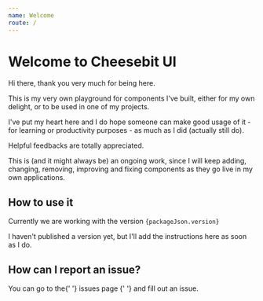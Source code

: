 ```yaml
---
name: Welcome
route: /
---
```



<h1>Welcome to Cheesebit UI</h1>

<article>
  <p>
    Hi there, thank you very much for being here.
  </p>
  <p>
    This is my very own playground for components I've built, either for my own delight, or to be used in one of my projects.
  </p>
  <p>
    I've put my heart here and I do hope someone can make good usage of it - for learning or productivity purposes - as much as I did (actually still do).
  </p>
  <p>
    Helpful feedbacks are totally appreciated.
  </p>
  <p>
    This is (and it might always be) an ongoing work, since I will keep adding, changing, removing, improving and fixing components as they go live in my own applications.
  </p>
</article>
<article>
  <h2>How to use it</h2>
  <p>
    Currently we are working with the version
    <code>{packageJson.version}</code>
  </p>
  <p>I haven't published a version yet, but I'll add the instructions here as soon as I do.</p>
</article>
<article>
  <h2>How can I report an issue?</h2>
  <p>
    You can go to the{' '}
    <Link
      alt="Cheesebit UI issues page on Github"
      target="_blank"
      href="https://github.com/cheesebit/ui/issues"
    >
      issues page
    </Link>{' '}
    and fill out an issue.
  </p>
</article>